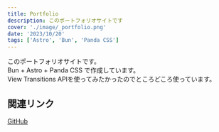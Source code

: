 ```yaml
---
title: Portfolio
description: このポートフォリオサイトです
cover: './image/_portfolio.png'
date: '2023/10/20'
tags: ['Astro', 'Bun', 'Panda CSS']
---
```


このポートフォリオサイトです。  
Bun + Astro + Panda CSS で作成しています。  
View Transitions APIを使ってみたかったのでところどころ使っています。

## 関連リンク

[GitHub](https://github.com/trasta298/trasta-dev)
